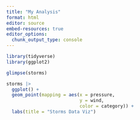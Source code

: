 ```yaml
---
title: "My Analysis"
format: html
editor: source
embed-resources: true 
editor_options: 
  chunk_output_type: console
---
```


```r
library(tidyverse)
library(ggplot2)

glimpse(storms)

storms |>
  ggplot() +
  geom_point(mapping = aes(x = pressure, 
                           y = wind, 
                           color = category)) +
  labs(title = "Storms Data Viz")

```

